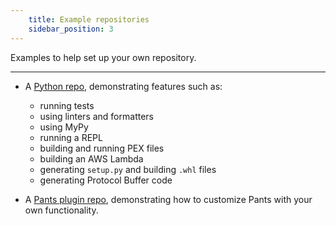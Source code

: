 ```yaml
---
    title: Example repositories
    sidebar_position: 3
---
```


Examples to help set up your own repository.

---

- A [Python repo](https://github.com/pantsbuild/example-python), demonstrating features such as:

  - running tests
  - using linters and formatters
  - using MyPy
  - running a REPL
  - building and running PEX files
  - building an AWS Lambda
  - generating `setup.py` and building `.whl` files
  - generating Protocol Buffer code

- A [Pants plugin repo](https://github.com/pantsbuild/example-plugin), demonstrating how to customize Pants with your own functionality.
